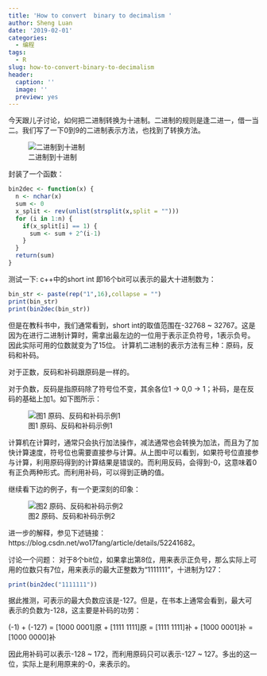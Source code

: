 ```yaml
---
title: 'How to convert  binary to decimalism '
author: Sheng Luan
date: '2019-02-01'
categories:
  - 编程
tags:
  - R
slug: how-to-convert-binary-to-decimalism
header:
  caption: ''
  image: ''
  preview: yes
---
```


今天跟儿子讨论，如何把二进制转换为十进制。二进制的规则是逢二进一，借一当二。我们写了一下0到9的二进制表示方法，也找到了转换方法。

![二进制到十进制](/post/images/bintodec.png)

封装了一个函数：
```r
bin2dec <- function(x) {
  n <- nchar(x)
  sum <- 0
  x_split <- rev(unlist(strsplit(x,split = "")))
  for (i in 1:n) {
    if(x_split[i] == 1) {
      sum <- sum + 2^(i-1)
    }
  }
  return(sum)
}
```

测试一下: c++中的short int 即16个bit可以表示的最大十进制数为：
```r
bin_str <- paste(rep("1",16),collapse = "")
print(bin_str)
print(bin2dec(bin_str))
```

但是在教科书中，我们通常看到，short int的取值范围在-32768 ~ 32767。这是因为在进行二进制计算时，需拿出最左边的一位用于表示正负符号，1表示负号。因此实际可用的位数就变为了15位。
计算机二进制的表示方法有三种：原码，反码和补码。

对于正数，反码和补码跟原码是一样的。

对于负数，反码是指原码除了符号位不变，其余各位1 -> 0,0 -> 1；补码，是在反码的基础上加1。如下图所示：

![图1 原码、反码和补码示例1](/post/images/bincalc1.png)

计算机在计算时，通常只会执行加法操作，减法通常也会转换为加法，而且为了加快计算速度，符号位也需要直接参与计算。从上图中可以看到，如果符号位直接参与计算，利用原码得到的计算结果是错误的。而利用反码，会得到-0，这意味着0有正负两种形式。而利用补码，可以得到正确的值。

继续看下边的例子，有一个更深刻的印象：

![图2 原码、反码和补码示例2](/post/images/bincalc2.png)


进一步的解释，参见下述链接：https://blog.csdn.net/wo17fang/article/details/52241682。

讨论一个问题：
对于8个bit位，如果拿出第8位，用来表示正负号，那么实际上可用的位数只有7位，用来表示的最大正整数为“1111111”，十进制为127：

```r
print(bin2dec("1111111"))
```

据此推测，可表示的最大负数应该是-127。但是，在书本上通常会看到，最大可表示的负数为-128，这主要是补码的功劳：


(-1) + (-127) = [1000 0001]原 + [1111 1111]原 = [1111 1111]补 + [1000 0001]补 = [1000 0000]补

因此用补码可以表示-128 ~ 172，而利用原码只可以表示-127 ~ 127。多出的这一位，实际上是利用原来的-0，来表示的。